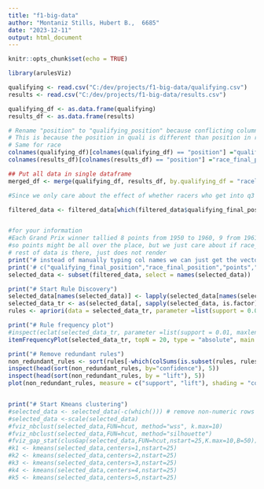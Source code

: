 ```yaml
---
title: "f1-big-data"
author: "Montaniz Stills, Hubert B.,  6685"
date: "2023-12-11"
output: html_document
---
```


```r
knitr::opts_chunk$set(echo = TRUE)
```


```r
library(arulesViz)

qualifying <- read.csv("C:/dev/projects/f1-big-data/qualifying.csv")
results <- read.csv("C:/dev/projects/f1-big-data/results.csv")

qualifying_df <- as.data.frame(qualifying)
results_df <- as.data.frame(results)

# Rename "position" to "qualifying_position" because conflicting column position names in races df and quali df
# This is because the position in quali is different than position in race (race position 1 = win, race position 1 = person who finish first in quali)
# Same for race
colnames(qualifying_df)[colnames(qualifying_df) == "position"] ="qualifying_final_position"
colnames(results_df)[colnames(results_df) == "position"] ="race_final_position"

## Put all data in single dataframe
merged_df <- merge(qualifying_df, results_df, by.qualifying_df = "raceld", by.results_df = "raceld")

#Since we only care about the effect of whether racers who get into q3 on the results in the race, we drop all rows where racers dont get into q3 (q3 != "\\N")

filtered_data <- filtered_data[which(filtered_data$qualifying_final_position<=10),]


#for your information
#Each Grand Prix winner tallied 8 points from 1950 to 1960, 9 from 1961 to 1990, 10 between 1991 and 2009, and 25 since 2010.
#so points might be all over the place, but we just care about if race_final_position = 1, that means they won the race
# rest of data is there, just does not render
print("# instead of manually typing col names we can just get the vector of col names from the df with names(df)")
print('# c("qualifying_final_position","race_final_position","points","driverId","q3","raceId","number","rank","time","fastestLapTime","laps")')
selected_data <- subset(filtered_data, select = names(selected_data))

print("# Start Rule Discovery")
selected_data[names(selected_data)] <- lapply(selected_data[names(selected_data)], factor)
selected_data_tr <- as(selected_data[, sapply(selected_data, is.factor)], "transactions")
rules <- apriori(data = selected_data_tr, parameter =list(support = 0.01, confidence = 0.05, maxlen = 10, minlen = 3), appearance = list (rhs="race_final_position=1"))

print("# Rule frequency plot")
#inspect(eclat(selected_data_tr, parameter =list(support = 0.01, maxlen = 10, minlen = 3)))
itemFrequencyPlot(selected_data_tr, topN = 20, type = "absolute", main = "Item frequency")

print("# Remove redundant rules")
non_redundant_rules <- sort(rules[-which(colSums(is.subset(rules, rules)) > 1)], by = "lift")
inspect(head(sort(non_redundant_rules, by="confidence"), 5))
inspect(head(sort(non_redundant_rules, by = "lift"), 5))
plot(non_redundant_rules, measure = c("support", "lift"), shading = "confidence")


print("# Start Kmeans clustering")
#selected_data <- selected_data(-c(which())) # remove non-numeric rows
#selected_data <-scale(selected_data)
#fviz_nbclust(selected_data,FUN=hcut, method="wss", k.max=10)
#fviz_nbclust(selected_data,FUN=hcut, method="silhouette")
#fviz_gap_stat(clusGap(selected_data,FUN=hcut,nstart=25,K.max=10,B=50))
#k1 <- kmeans(selected_data,centers=1,nstart=25)
#k2 <- kmeans(selected_data,centers=2,nstart=25)
#k3 <- kmeans(selected_data,centers=3,nstart=25)
#k4 <- kmeans(selected_data,centers=4,nstart=25)
#k5 <- kmeans(selected_data,centers=5,nstart=25)

```
